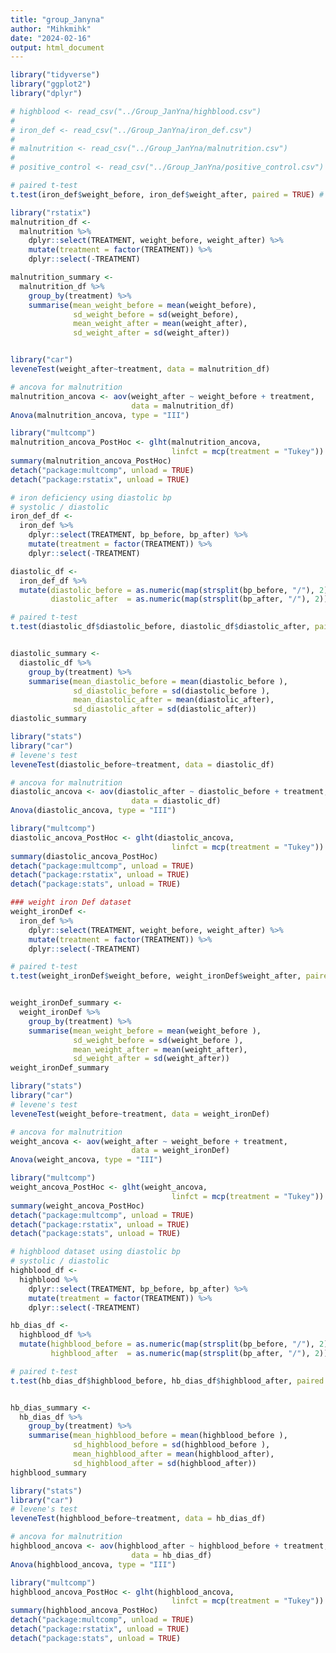 ```yaml
---
title: "group_Janyna"
author: "Mihkmihk"
date: "2024-02-16"
output: html_document
---
```


```r
library("tidyverse")
library("ggplot2")
library("dplyr")

# highblood <- read_csv("../Group_JanYna/highblood.csv")
# 
# iron_def <- read_csv("../Group_JanYna/iron_def.csv")
# 
# malnutrition <- read_csv("../Group_JanYna/malnutrition.csv")
# 
# positive_control <- read_csv("../Group_JanYna/positive_control.csv")
```

```r
# paired t-test
t.test(iron_def$weight_before, iron_def$weight_after, paired = TRUE) # t = -3.7225, df = 44, p-value = 0.0005573

library("rstatix")
malnutrition_df <- 
  malnutrition %>%
    dplyr::select(TREATMENT, weight_before, weight_after) %>%
    mutate(treatment = factor(TREATMENT)) %>%
    dplyr::select(-TREATMENT)

malnutrition_summary <-
  malnutrition_df %>%
    group_by(treatment) %>%  
    summarise(mean_weight_before = mean(weight_before),
              sd_weight_before = sd(weight_before),
              mean_weight_after = mean(weight_after),
              sd_weight_after = sd(weight_after))


library("car")
leveneTest(weight_after~treatment, data = malnutrition_df)

# ancova for malnutrition
malnutrition_ancova <- aov(weight_after ~ weight_before + treatment, 
                           data = malnutrition_df)
Anova(malnutrition_ancova, type = "III")

library("multcomp")
malnutrition_ancova_PostHoc <- glht(malnutrition_ancova, 
                                    linfct = mcp(treatment = "Tukey"))
summary(malnutrition_ancova_PostHoc)
detach("package:multcomp", unload = TRUE)
detach("package:rstatix", unload = TRUE)

```


```r
# iron deficiency using diastolic bp
# systolic / diastolic
iron_def_df <-
  iron_def %>%
    dplyr::select(TREATMENT, bp_before, bp_after) %>%
    mutate(treatment = factor(TREATMENT)) %>%
    dplyr::select(-TREATMENT)

diastolic_df <- 
  iron_def_df %>%
  mutate(diastolic_before = as.numeric(map(strsplit(bp_before, "/"), 2)),
         diastolic_after  = as.numeric(map(strsplit(bp_after, "/"), 2)))

# paired t-test
t.test(diastolic_df$diastolic_before, diastolic_df$diastolic_after, paired = TRUE)


diastolic_summary <-
  diastolic_df %>%
    group_by(treatment) %>%  
    summarise(mean_diastolic_before = mean(diastolic_before ),
              sd_diastolic_before = sd(diastolic_before ),
              mean_diastolic_after = mean(diastolic_after),
              sd_diastolic_after = sd(diastolic_after))
diastolic_summary

library("stats")
library("car")
# levene's test
leveneTest(diastolic_before~treatment, data = diastolic_df)

# ancova for malnutrition
diastolic_ancova <- aov(diastolic_after ~ diastolic_before + treatment, 
                           data = diastolic_df)
Anova(diastolic_ancova, type = "III")

library("multcomp")
diastolic_ancova_PostHoc <- glht(diastolic_ancova, 
                                    linfct = mcp(treatment = "Tukey"))
summary(diastolic_ancova_PostHoc)
detach("package:multcomp", unload = TRUE)
detach("package:rstatix", unload = TRUE)
detach("package:stats", unload = TRUE)

### weight iron Def dataset
weight_ironDef <-
  iron_def %>%
    dplyr::select(TREATMENT, weight_before, weight_after) %>%
    mutate(treatment = factor(TREATMENT)) %>%
    dplyr::select(-TREATMENT)

# paired t-test
t.test(weight_ironDef$weight_before, weight_ironDef$weight_after, paired = TRUE)


weight_ironDef_summary <-
  weight_ironDef %>%
    group_by(treatment) %>%  
    summarise(mean_weight_before = mean(weight_before ),
              sd_weight_before = sd(weight_before ),
              mean_weight_after = mean(weight_after),
              sd_weight_after = sd(weight_after))
weight_ironDef_summary

library("stats")
library("car")
# levene's test
leveneTest(weight_before~treatment, data = weight_ironDef)

# ancova for malnutrition
weight_ancova <- aov(weight_after ~ weight_before + treatment, 
                           data = weight_ironDef)
Anova(weight_ancova, type = "III")

library("multcomp")
weight_ancova_PostHoc <- glht(weight_ancova, 
                                    linfct = mcp(treatment = "Tukey"))
summary(weight_ancova_PostHoc)
detach("package:multcomp", unload = TRUE)
detach("package:rstatix", unload = TRUE)
detach("package:stats", unload = TRUE)
```


```r
# highblood dataset using diastolic bp
# systolic / diastolic
highblood_df <-
  highblood %>%
    dplyr::select(TREATMENT, bp_before, bp_after) %>%
    mutate(treatment = factor(TREATMENT)) %>%
    dplyr::select(-TREATMENT)

hb_dias_df <- 
  highblood_df %>%
  mutate(highblood_before = as.numeric(map(strsplit(bp_before, "/"), 2)),
         highblood_after  = as.numeric(map(strsplit(bp_after, "/"), 2)))

# paired t-test
t.test(hb_dias_df$highblood_before, hb_dias_df$highblood_after, paired = TRUE)


hb_dias_summary <-
  hb_dias_df %>%
    group_by(treatment) %>%  
    summarise(mean_highblood_before = mean(highblood_before ),
              sd_highblood_before = sd(highblood_before ),
              mean_highblood_after = mean(highblood_after),
              sd_highblood_after = sd(highblood_after))
highblood_summary

library("stats")
library("car")
# levene's test
leveneTest(highblood_before~treatment, data = hb_dias_df)

# ancova for malnutrition
highblood_ancova <- aov(highblood_after ~ highblood_before + treatment, 
                           data = hb_dias_df)
Anova(highblood_ancova, type = "III")

library("multcomp")
highblood_ancova_PostHoc <- glht(highblood_ancova, 
                                    linfct = mcp(treatment = "Tukey"))
summary(highblood_ancova_PostHoc)
detach("package:multcomp", unload = TRUE)
detach("package:rstatix", unload = TRUE)
detach("package:stats", unload = TRUE)
```

